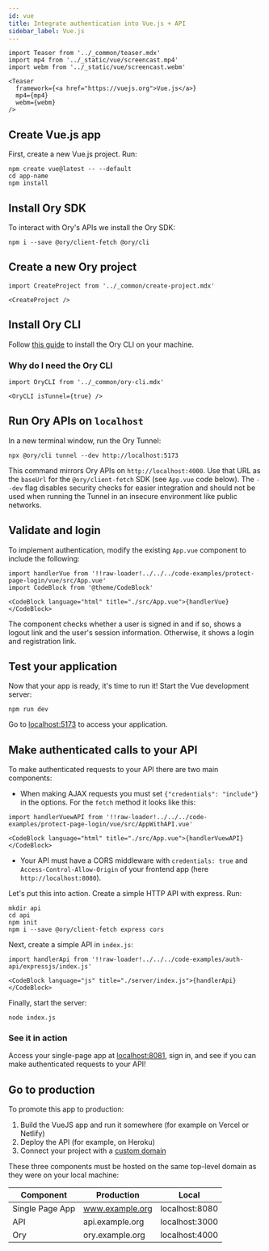 ```yaml
---
id: vue
title: Integrate authentication into Vue.js + API
sidebar_label: Vue.js
---
```


```mdx-code-block
import Teaser from '../_common/teaser.mdx'
import mp4 from '../_static/vue/screencast.mp4'
import webm from '../_static/vue/screencast.webm'

<Teaser
  framework={<a href="https://vuejs.org">Vue.js</a>}
  mp4={mp4}
  webm={webm}
/>
```

## Create Vue.js app

First, create a new Vue.js project. Run:

```shell
npm create vue@latest -- --default
cd app-name
npm install
```

## Install Ory SDK

To interact with Ory's APIs we install the Ory SDK:

```shell
npm i --save @ory/client-fetch @ory/cli
```

## Create a new Ory project

```mdx-code-block
import CreateProject from '../_common/create-project.mdx'

<CreateProject />
```

## Install Ory CLI

Follow [this guide](../../guides/cli/01_installation.mdx) to install the Ory CLI on your machine.

### Why do I need the Ory CLI

```mdx-code-block
import OryCLI from '../_common/ory-cli.mdx'

<OryCLI isTunnel={true} />
```

## Run Ory APIs on `localhost`

In a new terminal window, run the Ory Tunnel:

```shell
npx @ory/cli tunnel --dev http://localhost:5173
```

This command mirrors Ory APIs on `http://localhost:4000`. Use that URL as the `baseUrl` for the `@ory/client-fetch` SDK (see
`App.vue` code below). The `--dev` flag disables security checks for easier integration and should not be used when running the
Tunnel in an insecure environment like public networks.

## Validate and login

To implement authentication, modify the existing `App.vue` component to include the following:

```mdx-code-block
import handlerVue from '!!raw-loader!../../../code-examples/protect-page-login/vue/src/App.vue'
import CodeBlock from '@theme/CodeBlock'

<CodeBlock language="html" title="./src/App.vue">{handlerVue}</CodeBlock>
```

The component checks whether a user is signed in and if so, shows a logout link and the user's session information. Otherwise, it
shows a login and registration link.

## Test your application

Now that your app is ready, it's time to run it! Start the Vue development server:

```shell
npm run dev
```

Go to [localhost:5173](http://localhost:5173/) to access your application.

## Make authenticated calls to your API

To make authenticated requests to your API there are two main components:

- When making AJAX requests you must set `{"credentials": "include"}` in the options. For the `fetch` method it looks like this:

```mdx-code-block
import handlerVuewAPI from '!!raw-loader!../../../code-examples/protect-page-login/vue/src/AppWithAPI.vue'

<CodeBlock language="html" title="./src/App.vue">{handlerVuewAPI}</CodeBlock>
```

- Your API must have a CORS middleware with `credentials: true` and `Access-Control-Allow-Origin` of your frontend app (here
  `http://localhost:8080`).

Let's put this into action. Create a simple HTTP API with express. Run:

```shell-script
mkdir api
cd api
npm init
npm i --save @ory/client-fetch express cors
```

Next, create a simple API in `index.js`:

```mdx-code-block
import handlerApi from '!!raw-loader!../../../code-examples/auth-api/expressjs/index.js'

<CodeBlock language="js" title="./server/index.js">{handlerApi}</CodeBlock>
```

Finally, start the server:

```shell
node index.js
```

### See it in action

Access your single-page app at [localhost:8081](http://localhost:8081/), sign in, and see if you can make authenticated requests
to your API!

## Go to production

To promote this app to production:

1. Build the VueJS app and run it somewhere (for example on Vercel or Netlify)
2. Deploy the API (for example, on Heroku)
3. Connect your project with a [custom domain](../../guides/custom-domains.mdx)

These three components must be hosted on the same top-level domain as they were on your local machine:

| Component       | Production      | Local          |
| --------------- | --------------- | -------------- |
| Single Page App | www.example.org | localhost:8080 |
| API             | api.example.org | localhost:3000 |
| Ory             | ory.example.org | localhost:4000 |
